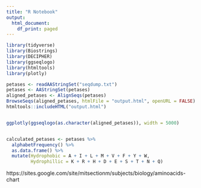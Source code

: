 ```yaml
---
title: "R Notebook"
output:
  html_document:
    df_print: paged
---
```


<style>
  .fulllogo{
      overflow-x:scroll;
      white-space: nowrap;
  }

  .fulllogo img{
     max-width: none;
  }


</style>
```r
library(tidyverse)
library(Biostrings)
library(DECIPHER)
library(ggseqlogo)
library(htmltools)
library(plotly)
```

```r
petases <- readAAStringSet("seqdump.txt")
petases <- AAStringSet(petases)
aligned_petases <- AlignSeqs(petases)
BrowseSeqs(aligned_petases, htmlFile = "output.html", openURL = FALSE)
htmltools::includeHTML("output.html")
```

<div class="fulllogo">
```r
ggplotly(ggseqlogo(as.character(aligned_petases)), width = 5000)
```
</div>

```r
calculated_petases <- petases %>%
  alphabetFrequency() %>%
  as.data.frame() %>%
  mutate(Hydrophobic = A + I + L + M + V + F + Y + W,
         Hydrophillic = K + R + H + D + E + S + T + N + Q) 

```

https://sites.google.com/site/mitsectionm/subjects/biology/aminoacids-chart